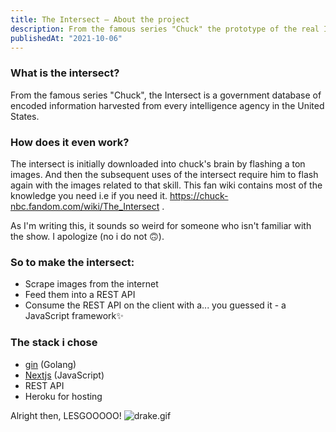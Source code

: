 ```yaml
---
title: The Intersect — About the project
description: From the famous series "Chuck" the prototype of the real Intersect
publishedAt: "2021-10-06"
---
```


### What is the intersect?

From the famous series "Chuck", the Intersect is a government database of encoded information harvested from every intelligence agency in the United States.

### How does it even work?

The intersect is initially downloaded into chuck's brain by flashing a ton images. And then the subsequent uses of the intersect require him to flash again with the images related to that skill.
This fan wiki contains most of the knowledge you need i.e if you need it.
https://chuck-nbc.fandom.com/wiki/The_Intersect .

As I'm writing this, it sounds so weird for someone who isn't familiar with the show. I apologize (no i do not 🙃).

### So to make the intersect:

- Scrape images from the internet
- Feed them into a REST API
- Consume the REST API on the client with a... you guessed it - a JavaScript framework✨

### The stack i chose

- [gin](https://github.com/gin-gonic/gin) (Golang)
- [Nextjs](https://nextjs.org/) (JavaScript)
- REST API
- Heroku for hosting

Alright then,
LESGOOOOO!
![drake.gif](https://media.giphy.com/media/S5yqNNTQlEZfqQ7InC/giphy.gif)
